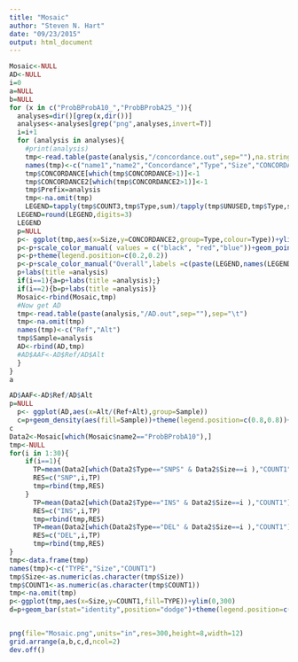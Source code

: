 ```yaml
---
title: "Mosaic"
author: "Steven N. Hart"
date: "09/23/2015"
output: html_document
---
```


```r
Mosaic<-NULL
AD<-NULL
i=0
a=NULL
b=NULL
for (x in c("ProbBProbA10_","ProbBProbA25_")){
  analyses=dir()[grep(x,dir())]
  analyses<-analyses[grep("png",analyses,invert=T)]
  i=i+1
  for (analysis in analyses){
    #print(analysis)
    tmp<-read.table(paste(analysis,"/concordance.out",sep=""),na.strings = ".")
    names(tmp)<-c("name1","name2","Concordance","Type","Size","CONCORDANCE","COUNT1","COUNT2","CONCORDANCE2","COUNT3","COUNT4","UNUSED")
    tmp$CONCORDANCE[which(tmp$CONCORDANCE>1)]<-1
    tmp$CONCORDANCE2[which(tmp$CONCORDANCE2>1)]<-1
    tmp$Prefix=analysis
    tmp<-na.omit(tmp)
    LEGEND=tapply(tmp$COUNT3,tmp$Type,sum)/tapply(tmp$UNUSED,tmp$Type,sum)
  LEGEND=round(LEGEND,digits=3)
  LEGEND
  p=NULL
  p<- ggplot(tmp,aes(x=Size,y=CONCORDANCE2,group=Type,colour=Type))+ylim(0,1)
  p<-p+scale_color_manual( values = c("black", "red","blue"))+geom_point()+geom_line()
  p<-p+theme(legend.position=c(0.2,0.2))
  p<-p+scale_color_manual("Overall",labels =c(paste(LEGEND,names(LEGEND))), values = c("black", "red","blue"))
  p+labs(title =analysis)
  if(i==1){a=p+labs(title =analysis);}
  if(i==2){b=p+labs(title =analysis)}
  Mosaic<-rbind(Mosaic,tmp)
  #Now get AD
  tmp<-read.table(paste(analysis,"/AD.out",sep=""),sep="\t")
  tmp<-na.omit(tmp)
  names(tmp)<-c("Ref","Alt")
  tmp$Sample=analysis
  AD<-rbind(AD,tmp)
  #AD$AAF<-AD$Ref/AD$Alt
  }
}
a

AD$AAF<-AD$Ref/AD$Alt
p=NULL
  p<- ggplot(AD,aes(x=Alt/(Ref+Alt),group=Sample))
  c=p+geom_density(aes(fill=Sample))+theme(legend.position=c(0.8,0.8))+labs(title ="Mosaic")
c
Data2<-Mosaic[which(Mosaic$name2=="ProbBProbA10"),]
tmp<-NULL
for(i in 1:30){
    if(i==1){
      TP=mean(Data2[which(Data2$Type=="SNPS" & Data2$Size==i ),"COUNT1"])
      RES=c("SNP",i,TP)
      tmp=rbind(tmp,RES)
    }
      TP=mean(Data2[which(Data2$Type=="INS" & Data2$Size==i ),"COUNT1"])
      RES=c("INS",i,TP)
      tmp=rbind(tmp,RES)
      TP=mean(Data2[which(Data2$Type=="DEL" & Data2$Size==i ),"COUNT1"])
      RES=c("DEL",i,TP)
      tmp=rbind(tmp,RES)
}
tmp<-data.frame(tmp)
names(tmp)<-c("TYPE","Size","COUNT1")
tmp$Size<-as.numeric(as.character(tmp$Size))
tmp$COUNT1<-as.numeric(as.character(tmp$COUNT1))
tmp<-na.omit(tmp)
p<-ggplot(tmp,aes(x=Size,y=COUNT1,fill=TYPE))+ylim(0,300)
d=p+geom_bar(stat="identity",position="dodge")+theme(legend.position=c(0.9,0.8))


png(file="Mosaic.png",units="in",res=300,height=8,width=12)
grid.arrange(a,b,c,d,ncol=2)
dev.off()
```
